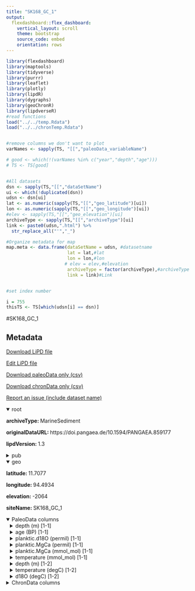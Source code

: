 ```yaml
---
title: "SK168_GC_1"
output: 
  flexdashboard::flex_dashboard:
    vertical_layout: scroll
    theme: bootstrap
    source_code: embed
    orientation: rows
---
```


```r
library(flexdashboard)
library(maptools)
library(tidyverse)
library(purrr)
library(leaflet)
library(plotly)
library(lipdR)
library(dygraphs)
library(geoChronR)
library(lipdverseR)
#read functions
load("../../temp.Rdata")
load("../../chronTemp.Rdata")


#remove columns we don't want to plot
varNames <- sapply(TS, "[[","paleoData_variableName")

# good <- which(!(varNames %in% c("year","depth","age")))
# TS <- TS[good]


#All datasets
dsn <- sapply(TS,"[[","dataSetName")
ui <- which(!duplicated(dsn))
udsn <- dsn[ui]
lat <- as.numeric(sapply(TS,"[[","geo_latitude")[ui])
lon <- as.numeric(sapply(TS,"[[","geo_longitude")[ui])
#elev <- sapply(TS,"[[","geo_elevation")[ui]
archiveType <- sapply(TS,"[[","archiveType")[ui]
link <- paste0(udsn,".html") %>% 
  str_replace_all("'","_")

#Organize metadata for map
map.meta <- data.frame(dataSetName = udsn, #datasetname
                       lat = lat,#lat
                       lon = lon,#lon
                      # elev = elev,#elevation
                       archiveType = factor(archiveType),#archiveType
                       link = link)#Link


#set index number

i = 755
thisTS <- TS[which(udsn[i] == dsn)]
```
#SK168_GC_1

Metadata {.sidebar}
-------------------------------------
[Download LiPD file](SK168_GC_1.lpd)
            

[Edit LiPD file](http://lipd.net/playground?source=http://lipdverse.org/globalHolocene/0_25_5/SK168_GC_1.lpd)
            

[Download paleoData only (csv)](SK168_GC_1.csv)
            

[Download chronData only (csv)](SK168_GC_1-chron.csv)
            

[Report an issue (include dataset name)](https://github.com/nickmckay/LiPDverse/issues)

<details open style="margin-left: 0px">
<summary>root</summary>
<p style="margin-left: 0px"><strong>archiveType: </strong>MarineSediment
<p style="margin-left: 0px"><strong>originalDataURL: </strong>https://doi.pangaea.de/10.1594/PANGAEA.859177
<p style="margin-left: 0px"><strong>lipdVersion: </strong>1.3
</details>
<details>
<summary>pub</summary>
<details style="margin-left: 10px">
<summary>pub1</summary>
<p style="margin-left: 10px"><strong>author: </strong>list(list(name = "Gebregiorgis, D."), list(name = "Hathorne, E.C."), list(name = "Sijinkumar, A.V."), list(name = "Nath, B. Nagender"), list(name = "Nuernberg, D."), list(name = "Frank, M."))
<p style="margin-left: 10px"><strong>journal: </strong>Quaternary Science Reviews
<p style="margin-left: 10px"><strong>volume: </strong>138
<p style="margin-left: 10px"><strong>title: </strong>South Asian summer monsoon variability during the last ∼54 kyrs inferred from surface water salinity and river runoff proxies
</details>
<details style="margin-left: 10px">
<summary>pub2</summary>
<p style="margin-left: 10px"><strong>author: </strong>list(list(name = "Sijinkumar, A.V."), list(name = "Nath, B. Nagender"), list(name = "Guptha, M.V.S."))
<p style="margin-left: 10px"><strong>journal: </strong>Marine Geology
<p style="margin-left: 10px"><strong>volume: </strong>275
<p style="margin-left: 10px"><strong>title: </strong>Late Quaternary record of pteropod preservation from the Andaman Sea
</details>
</details>
<details open style="margin-left: 0px">
<summary>geo</summary>
<p style="margin-left: 0px"><strong>latitude: </strong>11.7077
<p style="margin-left: 0px"><strong>longitude: </strong>94.4934
<p style="margin-left: 0px"><strong>elevation: </strong>-2064
<p style="margin-left: 0px"><strong>siteName: </strong>SK168_GC_1
</details>
<details open>
<summary>PaleoData columns</summary>
<details style="margin-left: 10px">
<summary>depth (m) [1-1]</summary>
<p style="margin-left: 10px"><strong>TSid: </strong>RgV5iaj4Z9Y
<p style="margin-left: 10px"><strong>variableName: </strong>depth
<p style="margin-left: 10px"><strong>units: </strong>m
</details>
<details style="margin-left: 10px">
<summary>age (BP) [1-1]</summary>
<p style="margin-left: 10px"><strong>TSid: </strong>RbqPrie1lYj
<p style="margin-left: 10px"><strong>variableName: </strong>age
<p style="margin-left: 10px"><strong>units: </strong>BP
<p style="margin-left: 10px"><strong>description: </strong>Age_model_ka
</details>
<details style="margin-left: 10px">
<summary>planktic.d18O (permil) [1-1]</summary>
<p style="margin-left: 10px"><strong>TSid: </strong>RshXkdsN1K6
<p style="margin-left: 10px"><strong>variableName: </strong>planktic.d18O
<p style="margin-left: 10px"><strong>units: </strong>permil
<p style="margin-left: 10px"><strong>description: </strong>G_sacculifer_d18O_per_mil_PDB
<p style="margin-left: 10px"><strong>useInGlobalTemperatureAnalysis: </strong>FALSE
</details>
<details style="margin-left: 10px">
<summary>planktic.MgCa (permil) [1-1]</summary>
<p style="margin-left: 10px"><strong>TSid: </strong>ReJJ22rCxcr
<p style="margin-left: 10px"><strong>variableName: </strong>planktic.MgCa
<p style="margin-left: 10px"><strong>units: </strong>permil
<p style="margin-left: 10px"><strong>description: </strong>N_dutertrei_d18O_per_mil_PDB
<p style="margin-left: 10px"><strong>useInGlobalTemperatureAnalysis: </strong>FALSE
</details>
<details style="margin-left: 10px">
<summary>planktic.MgCa (mmol_mol) [1-1]</summary>
<p style="margin-left: 10px"><strong>TSid: </strong>R5giQ7f4rqj
<p style="margin-left: 10px"><strong>variableName: </strong>planktic.MgCa
<p style="margin-left: 10px"><strong>units: </strong>mmol_mol
<p style="margin-left: 10px"><strong>description: </strong>G_sacculifer_Mg_Ca_mmol_mol
<p style="margin-left: 10px"><strong>useInGlobalTemperatureAnalysis: </strong>FALSE
</details>
<details style="margin-left: 10px">
<summary>temperature (mmol_mol) [1-1]</summary>
<p style="margin-left: 10px"><strong>TSid: </strong>Rt2KTlfbHBu
<p style="margin-left: 10px"><strong>variableName: </strong>temperature
<p style="margin-left: 10px"><strong>units: </strong>mmol_mol
<p style="margin-left: 10px"><strong>description: </strong>N_dutertrei_Mg_Ca_mmol_mol
<p style="margin-left: 10px"><strong>useInGlobalTemperatureAnalysis: </strong>FALSE
</details>
<details style="margin-left: 10px">
<summary>depth (m) [1-2]</summary>
<p style="margin-left: 10px"><strong>TSid: </strong>RedwRZZRRnU
<p style="margin-left: 10px"><strong>variableName: </strong>depth
<p style="margin-left: 10px"><strong>units: </strong>m
</details>
<details style="margin-left: 10px">
<summary>temperature (degC) [1-2]</summary>
<p style="margin-left: 10px"><strong>TSid: </strong>RUECFJaPepM
<p style="margin-left: 10px"><strong>variableName: </strong>temperature
<p style="margin-left: 10px"><strong>units: </strong>degC
<p style="margin-left: 10px"><strong>description: </strong>SSTsac
<p style="margin-left: 10px"><strong>useInGlobalTemperatureAnalysis: </strong>FALSE
<details>
<summary>interpretation</summary>
<details style="margin-left: 20px">
<summary>1</summary>
<p style="margin-left: 20px"><strong>scope: </strong>climate
<p style="margin-left: 20px"><strong>seasonality: </strong>T
</details>
</details>
</details>
<details style="margin-left: 10px">
<summary>d18O (degC) [1-2]</summary>
<p style="margin-left: 10px"><strong>TSid: </strong>RZB4v6iqA3N
<p style="margin-left: 10px"><strong>variableName: </strong>d18O
<p style="margin-left: 10px"><strong>units: </strong>degC
<p style="margin-left: 10px"><strong>description: </strong>SSTdut
<p style="margin-left: 10px"><strong>useInGlobalTemperatureAnalysis: </strong>FALSE
<details>
<summary>interpretation</summary>
<details style="margin-left: 20px">
<summary>1</summary>
<p style="margin-left: 20px"><strong>scope: </strong>climate
<p style="margin-left: 20px"><strong>seasonality: </strong>T
</details>
</details>
</details>
<details>
<summary>ChronData columns</summary>
<details style="margin-left: 10px">
<summary>depth (cm)</summary>
<p style="margin-left: 10px"><strong>TSid: </strong>R4AxIEcw55X
<p style="margin-left: 10px"><strong>variableName: </strong>depth
<p style="margin-left: 10px"><strong>units: </strong>cm
</details>
<details style="margin-left: 10px">
<summary>dateType ()</summary>
<p style="margin-left: 10px"><strong>TSid: </strong>RhiWydfLIgW
<p style="margin-left: 10px"><strong>variableName: </strong>dateType
</details>
<details style="margin-left: 10px">
<summary>depthTop (cm)</summary>
<p style="margin-left: 10px"><strong>TSid: </strong>RxjGSyuLcxs
<p style="margin-left: 10px"><strong>variableName: </strong>depthTop
<p style="margin-left: 10px"><strong>units: </strong>cm
</details>
<details style="margin-left: 10px">
<summary>depthBottom (cm)</summary>
<p style="margin-left: 10px"><strong>TSid: </strong>R7QMBIyHmw4
<p style="margin-left: 10px"><strong>variableName: </strong>depthBottom
<p style="margin-left: 10px"><strong>units: </strong>cm
</details>
<details style="margin-left: 10px">
<summary>thickness (cm)</summary>
<p style="margin-left: 10px"><strong>TSid: </strong>RHrWusZYa2T
<p style="margin-left: 10px"><strong>variableName: </strong>thickness
<p style="margin-left: 10px"><strong>units: </strong>cm
</details>
<details style="margin-left: 10px">
<summary>measurementMaterial ()</summary>
<p style="margin-left: 10px"><strong>TSid: </strong>RvwXIiapz6h
<p style="margin-left: 10px"><strong>variableName: </strong>measurementMaterial
</details>
<details style="margin-left: 10px">
<summary>sensorSpecies ()</summary>
<p style="margin-left: 10px"><strong>TSid: </strong>RHKdQvvWKzn
<p style="margin-left: 10px"><strong>variableName: </strong>sensorSpecies
</details>
<details style="margin-left: 10px">
<summary>labID ()</summary>
<p style="margin-left: 10px"><strong>TSid: </strong>R3zdXIxsWgi
<p style="margin-left: 10px"><strong>variableName: </strong>labID
</details>
<details style="margin-left: 10px">
<summary>age14C (kyr)</summary>
<p style="margin-left: 10px"><strong>TSid: </strong>RYhy3quXK2K
<p style="margin-left: 10px"><strong>variableName: </strong>age14C
<p style="margin-left: 10px"><strong>units: </strong>kyr
</details>
<details style="margin-left: 10px">
<summary>age14CUncertainty (kyr)</summary>
<p style="margin-left: 10px"><strong>TSid: </strong>Rt1nF5WJ8QG
<p style="margin-left: 10px"><strong>variableName: </strong>age14CUncertainty
<p style="margin-left: 10px"><strong>units: </strong>kyr
</details>

Row {.tabset .tabset-fade}
-----------------------------------------------------------------------

### Sitemap

```r
  map.meta.split <- split(map.meta, map.meta$archiveType)


factpal <- colorFactor("Paired",map.meta$archiveType)
buff <- 15
l <- leaflet() %>% 
  addTiles() %>% 
  fitBounds(map.meta$lon[i]-buff,map.meta$lat[i]-buff,map.meta$lon[i]+buff,map.meta$lat[i]+buff)
  

  
  
names(map.meta.split) %>%
  purrr::walk( function(df) {
    l <<- l %>%
      addMarkers(data=map.meta.split[[df]],
                 lng=~lon, lat=~lat,
                 label=~as.character(archiveType),
                 popup=~paste(str_c('Dataset: <a href="',link,'">',dataSetName,'</a>'),
                                 # str_c("Elevation: ",elev),
                                  str_c("Archive Type: ",archiveType),
                                  sep = "<br>"),
                 group = df,
                 clusterOptions = markerClusterOptions(removeOutsideVisibleBounds = F),
                 labelOptions = labelOptions(noHide = F,
                                             direction = 'auto'))
  })

l %>%
  addLayersControl(position = "bottomleft",
    overlayGroups = names(map.meta.split),
    options = layersControlOptions(collapsed = FALSE,
                                   opacity = 0.8)
  )
```

### Search the LiPDverse (Beta! doesn't work well yet)
```r
#Add google search bar
htmltools::includeHTML("../../googleSearchChunk.html")
```


Row {.tabset .tabset-fade}
-----------------------------------------------------------------------

### planktic.d18O (permil)
```r
plotCol(thisTS,ind = 3)
```

### planktic.MgCa (permil)
```r
plotCol(thisTS,ind = 4)
```

### planktic.MgCa (mmol_mol)
```r
plotCol(thisTS,ind = 5)
```

### temperature (mmol_mol)
```r
plotCol(thisTS,ind = 6)
```

### temperature (degC)
```r
plotCol(thisTS,ind = 8)
```

### d18O (degC)
```r
plotCol(thisTS,ind = 9)
```

Row {.tabset .tabset-fade}
-----------------------------------------------------------------------

### depth (cm)
```r
plotCol(chronTS,ind = 4)
```

### dateType ()
```r
plotCol(chronTS,ind = 1)
```

### depthTop (cm)
```r
plotCol(chronTS,ind = 2)
```

### depthBottom (cm)
```r
plotCol(chronTS,ind = 3)
```

### thickness (cm)
```r
plotCol(chronTS,ind = 5)
```

### measurementMaterial ()
```r
plotCol(chronTS,ind = 6)
```

### sensorSpecies ()
```r
plotCol(chronTS,ind = 7)
```

### labID ()
```r
plotCol(chronTS,ind = 8)
```

### age14C (kyr)
```r
plotCol(chronTS,ind = 9)
```

### age14CUncertainty (kyr)
```r
plotCol(chronTS,ind = 10)
```
